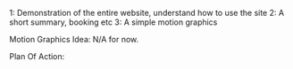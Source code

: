 1: Demonstration of the entire website, understand how to use the site
2: A short summary, booking etc 
3: A simple motion graphics


Motion Graphics Idea:
N/A for now. 

Plan Of Action:
